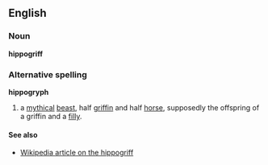 ==English==
===Noun===
'''hippogriff'''

===Alternative spelling===
'''hippogryph'''

#a [[mythical]] [[beast]], half [[griffin]] and half [[horse]], supposedly the offspring of a griffin and a [[filly]].

====See also====
*[[en:hippogriff|Wikipedia article on the hippogriff]]